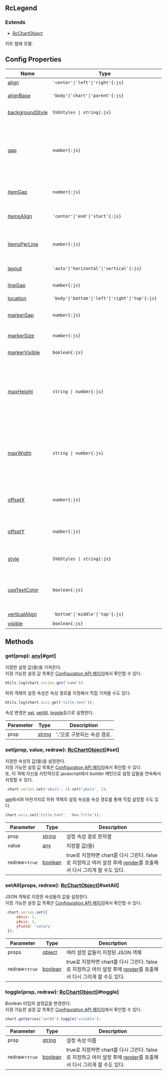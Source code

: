 ## RcLegend
### Extends
- [RcChartObject](../classes/RcChartObject)
차트 범례 모델.



## Config Properties
 | Name | Type | Description |   
 | --- | --- | --- | 
 | [align](/config/config/legend#align) | `'center'\|'left'\|'right'{:js}` | 수평 배치. |   
 | [alignBase](/config/config/legend#alignbase) | `'body'\|'chart'\|'parent'{:js}` | legend 정렬 기준. |   
 | [backgroundStyle](/config/config/legend#backgroundstyle) | `SVGStyles \| string{:js}` | 배경 스타일 셋. |   
 | [gap](/config/config/legend#gap) | `number{:js}` | [location](#location) 이 'body'가 아닐 때, legend view와 나머지 chart 영역 사이의 gap. |   
 | [itemGap](/config/config/legend#itemgap) | `number{:js}` | legend 아이템들 사이의 간격. |   
 | [itemsAlign](/config/config/legend#itemsalign) | `'center'\|'end'\|'start'{:js}` | 한 라인의 item들이 배치되는 위치. |   
 | [itemsPerLine](/config/config/legend#itemsperline) | `number{:js}` | 한 줄 당 표시할 최대 legend 항목 수. |   
 | [layout](/config/config/legend#layout) | `'auto'\|'horizontal'\|'vertical'{:js}` | item 배치 방향. |   
 | [lineGap](/config/config/legend#linegap) | `number{:js}` | 라인 사이의 간격. |   
 | [location](/config/config/legend#location) | `'body'\|'bottom'\|'left'\|'right'\|'top'{:js}` | 표시 위치. |   
 | [markerGap](/config/config/legend#markergap) | `number{:js}` | marker와 text사이의 간격. |   
 | [markerSize](/config/config/legend#markersize) | `number{:js}` | marker 크기. |   
 | [markerVisible](/config/config/legend#markervisible) | `boolean{:js}` | marker 표시 여부. |   
 | [maxHeight](/config/config/legend#maxheight) | `string \| number{:js}` | 수직 [배치](#layout) 일 때, 최대 높이를 픽셀 단위의 크기 혹은 body 높이에 대한 상대 길이를 '%'로 지정한다. |   
 | [maxWidth](/config/config/legend#maxwidth) | `string \| number{:js}` | 수평 [배치](#layout) 일 때, 최대 너비를 픽셀 단위의 크기 혹은 body 너비에 대한 상대 길이를 '%'로 지정한다. |   
 | [offsetX](/config/config/legend#offsetx) | `number{:js}` | 범례와 body 혹은 차트 경계 사이의 수평 간격. |   
 | [offsetY](/config/config/legend#offsety) | `number{:js}` | 범례와 body 혹은 차트 경계 사이의 수직 간격. |   
 | [style](/config/config/legend#style) | `SVGStyles \| string{:js}` | 스타일셋 혹은 class selector. |   
 | [useTextColor](/config/config/legend#usetextcolor) | `boolean{:js}` | 범례 항목의 텍스트에도 marker와 동일한 색상을 적용한다. |   
 | [verticalAlign](/config/config/legend#verticalalign) | `'bottom'\|'middle'\|'top'{:js}` | 수직 배치. |   
 | [visible](/config/config/legend#visible) | `boolean{:js}` | 표시 여부. |



## Methods
### get(prop): [any](https://www.typescriptlang.org/docs/handbook/2/everyday-types.html#any)[#get]
지정한 설정 값(들)을 가져온다.<br/>
지정 가능한 설정 값 목록은 [Configuration API 페이지](/config)에서 확인할 수 있다. 

```js
Utils.log(chart.series.get('name'))
```

하위 객체의 설정 속성은 속성 경로를 지정해서 직접 가져올 수도 있다.

```js
Utils.log(chart.axis.get('title.text'));
```

속성 변경은 [set](#set), [setAll](#setAll), [toggle](#toggle)등으로 실행한다.



| Parameter | Type | Description |
| ----------- | ----------- | ----------- |
| prop | [string](https://developer.mozilla.org/en-US/docs/Web/JavaScript/Reference/Global_Objects/String) | '**.**'으로 구분되는 속성 경로. |
### set(prop, value, redraw): [RcChartObject](../classes/RcChartObject)[#set]
지정한 속성의 값(들)을 설정한다.<br/>
지정 가능한 설정 값 목록은 [Configuration API 페이지](/config)에서 확인할 수 있다.<br/>
또, 이 객체 자신을 리턴하므로 javascript에서 builder 패턴으로 설정 값들을 연속해서 지정할 수 있다.

```js
 chart.series.set('xAxis', 1).set('yAxis', 1);
```

[get](#get)에서와 마찬가지로 하위 객체의 설정 속성을 속성 경로를 통해 직접 설정할 수도 있다.

```js
chart.axis.set('title.text', 'New Title'));
```



| Parameter | Type | Description |
| ----------- | ----------- | ----------- |
| prop | [string](https://developer.mozilla.org/en-US/docs/Web/JavaScript/Reference/Global_Objects/String) | 설정 속성 경로 문자열 |
| value | [any](https://www.typescriptlang.org/docs/handbook/2/everyday-types.html#any) | 지정할 값(들) |
| redraw=`true` | [boolean](https://developer.mozilla.org/en-US/docs/Web/JavaScript/Reference/Global_Objects/Boolean) | true로 지정하면 chart를 다시 그린다.                false로 지정하고 여러 설정 후에 [render](/docs/api/classes/RcChartControl#render)를 호출해서 다시 그리게 할 수도 있다. |
### setAll(props, redraw): [RcChartObject](../classes/RcChartObject)[#setAll]
JSON 객체로 지정한 속성들의 값을 설정한다.\
지정 가능한 설정 값 목록은 [Configuration API 페이지](/config)에서 확인할 수 있다. 

```js
 chart.series.set({
     xAxis: 1,
     yAxis: 1,
     yField: 'salary'
 });
```



| Parameter | Type | Description |
| ----------- | ----------- | ----------- |
| props | [object](https://developer.mozilla.org/en-US/docs/Web/JavaScript/Reference/Global_Objects/Object) | 여러 설정 값들이 지정된 JSON 객체 |
| redraw=`true` | [boolean](https://developer.mozilla.org/en-US/docs/Web/JavaScript/Reference/Global_Objects/Boolean) | true로 지정하면 chart를 다시 그린다.                false로 지정하고 여러 설정 후에 [render](/docs/api/classes/RcChartControl#render)를 호출해서 다시 그리게 할 수도 있다. |
### toggle(prop, redraw): [RcChartObject](../classes/RcChartObject)[#toggle]
Boolean 타입의 설정값을 변경한다.\
지정 가능한 설정 값 목록은 [Configuration API 페이지](/config)에서 확인할 수 있다. 

```js
chart.getSeries('ser02').toggle('visible');
```



| Parameter | Type | Description |
| ----------- | ----------- | ----------- |
| prop | [string](https://developer.mozilla.org/en-US/docs/Web/JavaScript/Reference/Global_Objects/String) | 설정 속성 이름 |
| redraw=`true` | [boolean](https://developer.mozilla.org/en-US/docs/Web/JavaScript/Reference/Global_Objects/Boolean) | true로 지정하면 chart를 다시 그린다.                false로 지정하고 여러 설정 후에 [render](/docs/api/classes/RcChartControl#render)를 호출해서 다시 그리게 할 수도 있다. |